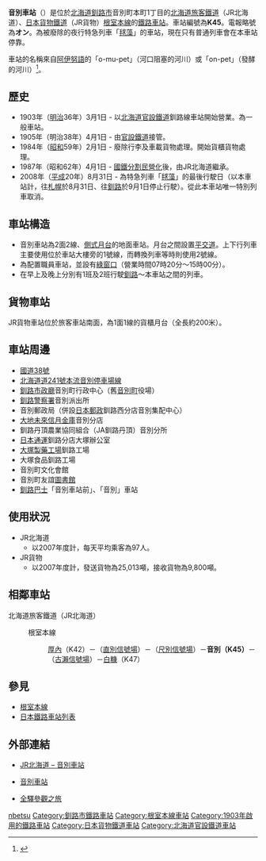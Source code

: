{{noteTA
|T=zh-tw:音別車站;zh-hk:音別站;
|1=zh-tw:音別車站;zh-hk:音別站;
|2=zh-tw:尺別車站;zh-hk:尺別站;
|3=zh-tw:古瀨車站;zh-hk:古瀨站;
|4=zh-tw:貨物車站;zh-hk:貨物站;
}}
{{日本車站資訊
|公司色 = #2cb431
|文字色 = 
|站名 = 音別車站
|圖片 = File:JR Nemuro-Main-Line Ombetsu Station building.jpg
|pxl = 240px
|圖片說明 = 站房（2018年9月）
|日文原名 = 音別
|平假名 = おんべつ
|羅馬拼音 = Ombetsu
|副站名 = 
|前一站 = K42 [[厚內車站|厚內]]
|前一站距離 = 15.0
|後一站距離 = 16.0
|後一站 = [[白糠站|白糠]] K47
|電報略號 = オン
|車站編號 = {{車站編號c|#8cc63e|K45}}
|停站路線數 = 
|所屬公司 = [[File:JR_logo_(hokkaido).svg|23px]][[北海道旅客鐵道|北海道旅客鐵道]]（JR北海道）<br />[[File:JR_logo_(freight).svg|23px]][[日本貨物鐵道|日本貨物鐵道]]（JR貨物）
|所屬路線 = {{color|#8cc63e|■}}[[根室本線|根室本線]]
|距離 = 265.1
|起點站 = [[瀧川車站|瀧川]]
|所在地 = [[北海道|北海道]][[釧路市|釧路市]]音別町本町1丁目
|車站構造 = 地面車站
|月台配置 = 2面2線
|啟用年月日 = 1903年（[[明治|明治]]36年）3月1日
|廢站年月日 = 
|乘客人數 = 39
|上下車人次 = 
|統計年度 = 2019年
|轉車 = 
|備註 = [[無人車站|無人車站]]
|全寬備註 = 
}}

'''音別車站'''（{{jpn|j=音別駅|hg=おんべつえき|rm=Ombetsu eki|f=y}}）是位於[[北海道|北海道]][[釧路市|釧路市]]音別町本町1丁目的[[北海道旅客鐵道|北海道旅客鐵道]]（JR北海道）、[[日本貨物鐵道|日本貨物鐵道]]（JR貨物）[[根室本線|根室本線]]的[[鐵路車站|鐵路車站]]。車站編號為'''K45'''。電報略號為'''オン'''。為被廢除的夜行特急列車「[[毬藻_(列車)|毬藻]]」的車站，現在只有普通列車會在本車站停靠。

車站的名稱來自[[阿伊努語|阿伊努語]]的「o-mu-pet」（河口阻塞的河川）或「on-pet」（發酵的河川）<ref>{{Cite web|url=http://www.pref.hokkaido.lg.jp/ks/ass/grp/3140P.pdf|title=アイヌ語地名リスト|accessdate=2017-08-16|author=北海道庁|date=|publisher=北海道庁|archive-date=2018-05-04|archive-url=https://web.archive.org/web/20180504113355/http://www.pref.hokkaido.lg.jp/ks/ass/grp/3140P.pdf|dead-url=yes}}</ref>。

== 歷史 ==
* 1903年（[[明治|明治]]36年）3月1日 - 以[[北海道官設鐵道|北海道官設鐵道]]釧路線車站開始營業。為一般車站。
* 1905年（明治38年）4月1日 - 由[[日本國有鐵道|官設鐵道]]接管。
* 1984年（[[昭和|昭和]]59年）2月1日 - 廢除行李及車載貨物處理。開始貨櫃貨物處理。
* 1987年（昭和62年）4月1日 - [[國鐵分割民營化|國鐵分割民營化]]後，由JR北海道繼承。
* 2008年（[[平成|平成]]20年）8月31日 - 為特急列車「[[毬藻_(列車)|毬藻]]」的最後行駛日（以本車站計，往[[札幌站|札幌]]於8月31日、往[[釧路車站|釧路]]於9月1日停止行駛）。從此本車站唯一特別列車取消。

== 車站構造 ==
* 音別車站為2面2線、[[側式月台|側式月台]]的地面車站。月台之間設置[[平交道|平交道]]。上下行列車主要使用位於車站大樓旁的1號線，而轉換列車等時則使用2號線。
* 為配置職員車站，並設有[[綠窗口|綠窗口]]（營業時間07時20分～15時00分）。
* 在早上及晚上分別有1班及2班行駛[[釧路車站|釧路]]～本車站之間的列車。

== 貨物車站 ==
JR貨物車站位於旅客車站南面，為1面1線的貨櫃月台（全長約200米）。

== 車站周邊 ==
* [[國道38號|國道38號]]
* [[北海道道241號本流音別停車場線|北海道道241號本流音別停車場線]]
* [[釧路市政廳|釧路市政廳]]音別町行政中心（舊[[音別町|音別町]]役場）
* [[釧路警察署|釧路警察署]]音別派出所
* 音別郵政局（併設[[日本郵政|日本郵政]]釧路西分店音別集配中心）
* [[大地未來信月金庫|大地未來信月金庫]]音別分店
* 釧路丹頂農業協同組合（JA釧路丹頂）音別分所
* [[日本通運|日本通運]]釧路分店大塚辦公室
* [[大塚製藥工場|大塚製藥工場]]釧路工場
* 大塚食品釧路工場
* 音別町文化會館
* 音別町友誼[[圖書館|圖書館]]
* [[釧路巴士|釧路巴士]]「音別車站前」、「音別」車站

== 使用狀況 ==
* JR北海道
** 以2007年度計，每天平均乘客為97人。
* JR貨物
** 以2007年度計，發送貨物為25,013噸，接收貨物為9,800噸。

== 相鄰車站 ==
; 北海道旅客鐵道（JR北海道）
: {{color|#8cc63e|■}}根室本線
:: [[厚內站|厚內]]（K42）－（[[直別信號場|直別信號場]]）－（[[尺別信號場|尺別信號場]]）－'''音別（K45）'''－（[[古瀨信號場|古瀨信號場]]）－[[白糠站|白糠]]（K47）

== 參見 ==
* [[根室本線|根室本線]]
* [[日本鐵路車站列表|日本鐵路車站列表]]

== 外部連結 ==
* {{ja}}[http://www.jrhokkaido.co.jp/network/station/station.html#4420 JR北海道 – 音別車站] {{Wayback|url=http://www.jrhokkaido.co.jp/network/station/station.html#4420 |date=20190202042725 }}
* {{ja}}[http://www.mapion.co.jp/station/ST20111/ 音別車站] {{Wayback|url=http://www.mapion.co.jp/station/ST20111/ |date=20210204051931 }}
* {{ja}}[http://www.tsuchibuta.com/jr-hokkaido/nemuroline/40onbetsu/40onbetsu.htm 全驛參觀之旅] {{Wayback|url=http://www.tsuchibuta.com/jr-hokkaido/nemuroline/40onbetsu/40onbetsu.htm |date=20210204051930 }}

{{根室本線2}}

{{commonscat|Ombetsu Station}}
{{DEFAULTSORT:Ombetsu}}
[[Category:日本鐵路車站_O|nbetsu]]
[[Category:釧路市鐵路車站|Category:釧路市鐵路車站]]
[[Category:根室本線車站|Category:根室本線車站]]
[[Category:1903年啟用的鐵路車站|Category:1903年啟用的鐵路車站]]
[[Category:日本貨物鐵道車站|Category:日本貨物鐵道車站]]
[[Category:北海道官設鐵道車站|Category:北海道官設鐵道車站]]